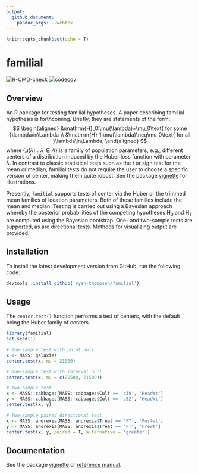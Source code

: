 ```yaml
---
output: 
  github_document:
    pandoc_args: --webtex
---
```


```r
knitr::opts_chunk$set(echo = T)
```

# familial

[![R-CMD-check](https://github.com/ryan-thompson/familial/workflows/R-CMD-check/badge.svg)](https://github.com/ryan-thompson/familial/actions)
[![codecov](https://codecov.io/gh/ryan-thompson/familial/branch/master/graph/badge.svg)](https://github.com/ryan-thompson/familial/actions)

## Overview

An R package for testing familial hypotheses. A paper describing familial hypothesis is forthcoming. Briefly, they are statements of the form:
$$
\begin{aligned}
&\mathrm{H}_0:\mu(\lambda)=\mu_0\text{ for some }\lambda\in\Lambda \\
&\mathrm{H}_1:\mu(\lambda)\neq\mu_0\text{ for all }\lambda\in\Lambda,
\end{aligned}
$$
where $\{\mu(\lambda):\lambda\in\Lambda\}$ is a family of population parameters, e.g., different centers of a distribution induced by the Huber loss function with parameter $\lambda$. In contrast to classic statistical tests such as the $t$ or sign test for the mean or median, familial tests do not require the user to choose a specific version of center, making them quite robust. See the package [vignette](vignette.pdf) for illustrations.

Presently, `familial` supports tests of center via the Huber or the trimmed mean families of location parameters. Both of these families include the mean and median. Testing is carried out using a Bayesian approach whereby the posterior probabilities of the competing hypotheses $\mathrm{H}_0$ and $\mathrm{H}_1$ are computed using the Bayesian bootstrap. One- and two-sample tests are supported, as are directional tests. Methods for visualizing output are provided.

## Installation

<!-- To install the latest stable version from CRAN, run the following code: -->
<!-- ``` {r, eval = F} -->
<!-- install.packages('familial') -->
<!-- ``` -->

To install the latest development version from GitHub, run the following code:
``` r
devtools::install_github('ryan-thompson/familial')
```

## Usage

The `center.test()` function performs a test of centers, with the default being the Huber family of centers.
```r
library(familial)
set.seed(1)

# One-sample test with point null
x <- MASS::galaxies
center.test(x, mu = 21000)

# One-sample test with interval null
center.test(x, mu = c(20500, 21500))

# Two-sample test
x <- MASS::cabbages[MASS::cabbages$Cult == 'c39', 'HeadWt']
y <- MASS::cabbages[MASS::cabbages$Cult == 'c52', 'HeadWt']
center.test(x, y)

# Two-sample paired directional test
x <- MASS::anorexia[MASS::anorexia$Treat == 'FT', 'Postwt']
y <- MASS::anorexia[MASS::anorexia$Treat == 'FT', 'Prewt']
center.test(x, y, paired = T, alternative = 'greater')
```

## Documentation

See the package [vignette](vignette.pdf) or [reference manual](familial_0.1.0.pdf).

<!-- See the package [vignette](https://CRAN.R-project.org/package=familial/vignettes/vignette.html) or [reference manual](https://CRAN.R-project.org/package=familial/familial.pdf). -->
